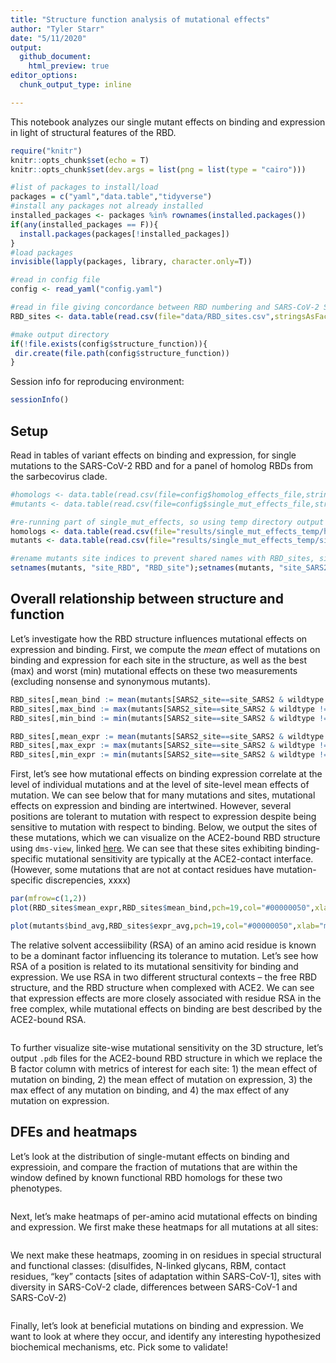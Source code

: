 ```yaml
---
title: "Structure function analysis of mutational effects"
author: "Tyler Starr"
date: "5/11/2020"
output:
  github_document:
    html_preview: true
editor_options: 
  chunk_output_type: inline

---
```


This notebook analyzes our single mutant effects on binding and expression in light of structural features of the RBD.

```r
require("knitr")
knitr::opts_chunk$set(echo = T)
knitr::opts_chunk$set(dev.args = list(png = list(type = "cairo")))

#list of packages to install/load
packages = c("yaml","data.table","tidyverse")
#install any packages not already installed
installed_packages <- packages %in% rownames(installed.packages())
if(any(installed_packages == F)){
  install.packages(packages[!installed_packages])
}
#load packages
invisible(lapply(packages, library, character.only=T))

#read in config file
config <- read_yaml("config.yaml")

#read in file giving concordance between RBD numbering and SARS-CoV-2 Spike numbering
RBD_sites <- data.table(read.csv(file="data/RBD_sites.csv",stringsAsFactors=F))

#make output directory
if(!file.exists(config$structure_function)){
 dir.create(file.path(config$structure_function))
}
```

Session info for reproducing environment:
```r
sessionInfo()
```

## Setup

Read in tables of variant effects on binding and expression, for single mutations to the SARS-CoV-2 RBD and for a panel of homolog RBDs from the sarbecovirus clade.

```r
#homologs <- data.table(read.csv(file=config$homolog_effects_file,stringsAsFactors = F))
#mutants <- data.table(read.csv(file=config$single_mut_effects_file,stringsAsFactors = F))

#re-running part of single_mut_effects, so using temp directory output files for now
homologs <- data.table(read.csv(file="results/single_mut_effects_temp/homolog_effects.csv",stringsAsFactors = F))
mutants <- data.table(read.csv(file="results/single_mut_effects_temp/single_mut_effects.csv",stringsAsFactors = F))

#rename mutants site indices to prevent shared names with RBD_sites, simplifying some downstream calculations that cross-index these tables
setnames(mutants, "site_RBD", "RBD_site");setnames(mutants, "site_SARS2", "SARS2_site")

```

## Overall relationship between structure and function

Let's investigate how the RBD structure influences mutational effects on expression and binding. First, we compute the *mean* effect of mutations on binding and expression for each site in the structure, as well as the best (max) and worst (min) mutational effects on these two measurements (excluding nonsense and synonymous mutants).

```r
RBD_sites[,mean_bind := mean(mutants[SARS2_site==site_SARS2 & wildtype != mutant & mutant != "*",bind_avg],na.rm=T),by=site_SARS2]
RBD_sites[,max_bind := max(mutants[SARS2_site==site_SARS2 & wildtype != mutant & mutant != "*",bind_avg],na.rm=T),by=site_SARS2]
RBD_sites[,min_bind := min(mutants[SARS2_site==site_SARS2 & wildtype != mutant & mutant != "*",bind_avg],na.rm=T),by=site_SARS2]

RBD_sites[,mean_expr := mean(mutants[SARS2_site==site_SARS2 & wildtype != mutant & mutant != "*",expr_avg],na.rm=T),by=site_SARS2]
RBD_sites[,max_expr := max(mutants[SARS2_site==site_SARS2 & wildtype != mutant & mutant != "*",expr_avg],na.rm=T),by=site_SARS2]
RBD_sites[,min_expr := min(mutants[SARS2_site==site_SARS2 & wildtype != mutant & mutant != "*",expr_avg],na.rm=T),by=site_SARS2]
```

First, let's see how mutational effects on binding expression correlate at the level of individual mutations and at the level of site-level mean effects of mutation. We can see below that for many mutations and sites, mutational effects on expression and binding are intertwined. However, several positions are tolerant to mutation with respect to expression despite being sensitive to mutation with respect to binding. Below, we output the sites of these mutations, which we can visualize on the ACE2-bound RBD structure using `dms-view`, linked [here](). We can see that these sites exhibiting binding-specific mutational sensitivity are typically at the ACE2-contact interface. (However, some mutations that are not at contact residues have mutation-specific discrepencies, xxxx)

```r
par(mfrow=c(1,2))
plot(RBD_sites$mean_expr,RBD_sites$mean_bind,pch=19,col="#00000050",xlab="mean mutational effect on expression",ylab="mean mutational effect on binding",main="binding versus expression effects,\naverage per site")

plot(mutants$bind_avg,RBD_sites$expr_avg,pch=19,col="#00000050",xlab="mutational effect on expression",ylab="mutational effect on binding",main="binding versus expression effects,\nper mutant")

```
The relative solvent accessiibility (RSA) of an amino acid residue is known to be a dominant factor influencing its tolerance to mutation. Let's see how RSA of a position is related to its mutational sensitivity for binding and expression. We use RSA in two different structural contexts -- the free RBD structure, and the RBD structure when complexed with ACE2. We can see that expression effects are more closely associated with residue RSA in the free complex, while mutational effects on binding are best described by the ACE2-bound RSA.

```r

```

To further visualize site-wise mutational sensitivity on the 3D structure, let's output `.pdb` files for the ACE2-bound RBD structure in which we replace the B factor column with metrics of interest for each site: 1) the mean effect of mutation on binding, 2) the mean effect of mutation on expression, 3) the max effect of any mutation on binding, and 4) the max effect of any mutation on expression.

## DFEs and heatmaps

Let's look at the distribution of single-mutant effects on binding and expressioin, and compare the fraction of mutations that are within the window defined by known functional RBD homologs for these two phenotypes.

```r

```

Next, let's make heatmaps of per-amino acid mutational effects on binding and expression. We first make these heatmaps for all mutations at all sites:

```r

```

We next make these heatmaps, zooming in on residues in special structural and functional classes: (disulfides, N-linked glycans, RBM, contact residues, "key" contacts [sites of adaptation within SARS-CoV-1], sites with diversity in SARS-CoV-2 clade, differences between SARS-CoV-1 and SARS-CoV-2)


```r

```

Finally, let's look at beneficial mutations on binding and expression. We want to look at where they occur, and identify any interesting hypothesized biochemical mechanisms, etc. Pick some to validate!







